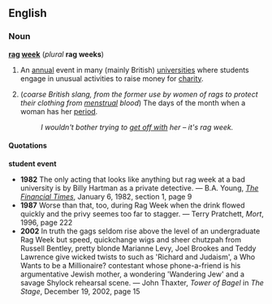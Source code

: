 ==English==

===Noun===
{{rfc-xphrase|Noun phrase}}
'''[[rag]] [[week]]''' (''plural'' '''rag weeks''')

# {{UK}} An [[annual]] event in many (mainly British) [[university|universities]] where students engage in unusual activities to raise money for [[charity]].
# (''coarse British slang, from the former use by women of rags to protect their clothing from [[menstrual]] blood'') The days of the month when a woman has her [[period]].
#:''I wouldn't bother trying to [[get off with]] her &ndash; it's rag week.''

====Quotations====
'''student event'''
*'''1982''' The only acting that looks like anything but rag week at a bad university is by Billy Hartman as a private detective. &mdash; B.A. Young, ''[[w:The Financial Times|The Financial Times]]'', January 6, 1982, section 1, page 9
*'''1987''' Worse than that, too, during Rag Week when the drink flowed quickly and the privy seemes too far to stagger. &mdash; Terry Pratchett, ''Mort'', 1996, page 222
*'''2002''' In truth the gags seldom rise above the level of an undergraduate Rag Week but speed, quickchange wigs and sheer chutzpah from Russell Bentley, pretty blonde Marianne Levy, Joel Brookes and Teddy Lawrence give wicked twists to such as 'Richard and Judaism', a Who Wants to be a Millionaire? contestant whose phone-a-friend is his argumentative Jewish mother, a wondering 'Wandering Jew' and a savage Shylock rehearsal scene. &mdash; John Thaxter, ''Tower of Bagel'' in ''The Stage'', December 19, 2002, page 15